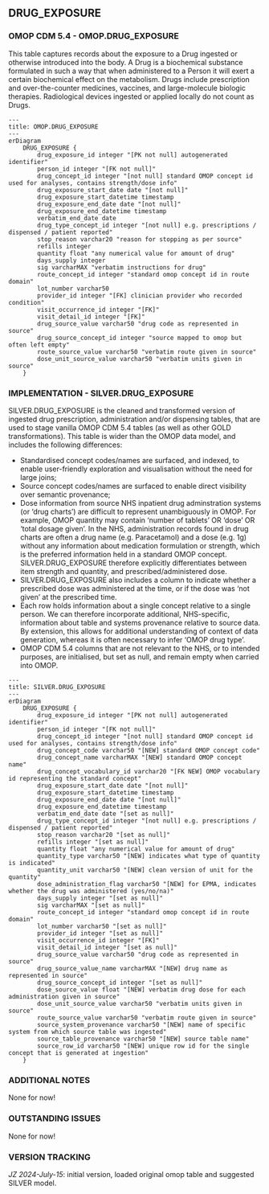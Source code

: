 
## DRUG_EXPOSURE

### OMOP CDM 5.4 - OMOP.DRUG_EXPOSURE
This table captures records about the exposure to a Drug ingested or otherwise introduced into the body. A Drug is a biochemical substance formulated in such a way that when administered to a Person it will exert a certain biochemical effect on the metabolism. Drugs include prescription and over-the-counter medicines, vaccines, and large-molecule biologic therapies. Radiological devices ingested or applied locally do not count as Drugs.
```mermaid
---
title: OMOP.DRUG_EXPOSURE
---
erDiagram
    DRUG_EXPOSURE {
        drug_exposure_id integer "[PK not null] autogenerated identifier"
        person_id integer "[FK not null]"
        drug_concept_id integer "[not null] standard OMOP concept id used for analyses, contains strength/dose info"
        drug_exposure_start_date date "[not null]"
        drug_exposure_start_datetime timestamp
        drug_exposure_end_date date "[not null]"
        drug_exposure_end_datetime timestamp
        verbatim_end_date date
        drug_type_concept_id integer "[not null] e.g. prescriptions / dispensed / patient reported"
        stop_reason varchar20 "reason for stopping as per source"
        refills integer
        quantity float "any numerical value for amount of drug"
        days_supply integer
        sig varcharMAX "verbatim instructions for drug"
        route_concept_id integer "standard omop concept id in route domain"
        lot_number varchar50
        provider_id integer "[FK] clinician provider who recorded condition"
        visit_occurrence_id integer "[FK]"
        visit_detail_id integer "[FK]"
        drug_source_value varchar50 "drug code as represented in source"
        drug_source_concept_id integer "source mapped to omop but often left empty"
        route_source_value varchar50 "verbatim route given in source"
        dose_unit_source_value varchar50 "verbatim units given in source"
    }
```

### IMPLEMENTATION - SILVER.DRUG_EXPOSURE

SILVER.DRUG_EXPOSURE is the cleaned and transformed version of ingested drug prescription, administration and/or dispensing tables, that are used to stage vanilla OMOP CDM 5.4 tables (as well as other GOLD transformations). This table is wider than the OMOP data model, and includes the following differences:

- Standardised concept codes/names are surfaced, and indexed, to enable user-friendly exploration and visualisation without the need for large joins;
- Source concept codes/names are surfaced to enable direct visibility over semantic provenance;
- Dose information from source NHS inpatient drug adminstration systems (or 'drug charts') are difficult to represent unambiguously in OMOP. For example, OMOP quantity may contain 'number of tablets' OR 'dose' OR 'total dosage given'. In the NHS, administration records found in drug charts are often a drug name (e.g. Paracetamol) and a dose (e.g. 1g) without any information about medication formulation or strength, which is the preferred information held in a standard OMOP concept. SILVER.DRUG_EXPOSURE therefore explicitly differentiates between item strength and quantity, and prescribed/administered dose.
- SILVER.DRUG_EXPOSURE also includes a column to indicate whether a prescribed dose was administered at the time, or if the dose was 'not given' at the prescribed time. 
- Each row holds information about a single concept relative to a single person. We can therefore incorporate additional, NHS-specific, information about table and systems provenance relative to source data. By extension, this allows for additional understanding of context of data generation, whereas it is often necessary to infer 'OMOP drug type'.
- OMOP CDM 5.4 columns that are not relevant to the NHS, or to intended purposes, are initialised, but set as null, and remain empty when carried into OMOP.

```mermaid
---
title: SILVER.DRUG_EXPOSURE
---
erDiagram
    DRUG_EXPOSURE {
        drug_exposure_id integer "[PK not null] autogenerated identifier"
        person_id integer "[FK not null]"
        drug_concept_id integer "[not null] standard OMOP concept id used for analyses, contains strength/dose info"
        drug_concept_code varchar50 "[NEW] standard OMOP concept code"
        drug_concept_name varcharMAX "[NEW] standard OMOP concept name"
        drug_concept_vocabulary_id varchar20 "[FK NEW] OMOP vocabulary id representing the standard concept"        
        drug_exposure_start_date date "[not null]"
        drug_exposure_start_datetime timestamp
        drug_exposure_end_date date "[not null]"
        drug_exposure_end_datetime timestamp
        verbatim_end_date date "[set as null]"
        drug_type_concept_id integer "[not null] e.g. prescriptions / dispensed / patient reported"
        stop_reason varchar20 "[set as null]"
        refills integer "[set as null]"
        quantity float "any numerical value for amount of drug"
        quantity_type varchar50 "[NEW] indicates what type of quantity is indicated"
        quantity_unit varchar50 "[NEW] clean version of unit for the quantity"
        dose_administration_flag varchar50 "[NEW] for EPMA, indicates whether the drug was administered (yes/no/na)"        
        days_supply integer "[set as null]"
        sig varcharMAX "[set as null]"
        route_concept_id integer "standard omop concept id in route domain"
        lot_number varchar50 "[set as null]"
        provider_id integer "[set as null]"
        visit_occurrence_id integer "[FK]"
        visit_detail_id integer "[set as null]"
        drug_source_value varchar50 "drug code as represented in source"
        drug_source_value_name varcharMAX "[NEW] drug name as represented in source"        
        drug_source_concept_id integer "[set as null]"
        dose_source_value float "[NEW] verbatim drug dose for each administration given in source"
        dose_unit_source_value varchar50 "verbatim units given in source"
        route_source_value varchar50 "verbatim route given in source"
        source_system_provenance varchar50 "[NEW] name of specific system from which source table was ingested"
        source_table_provenance varchar50 "[NEW] source table name"
        source_row_id varchar50 "[NEW] unique row id for the single concept that is generated at ingestion"        
    }
```


### ADDITIONAL NOTES

None for now!

### OUTSTANDING ISSUES

None for now!

### VERSION TRACKING

_JZ 2024-July-15_: initial version, loaded original omop table and suggested SILVER model.